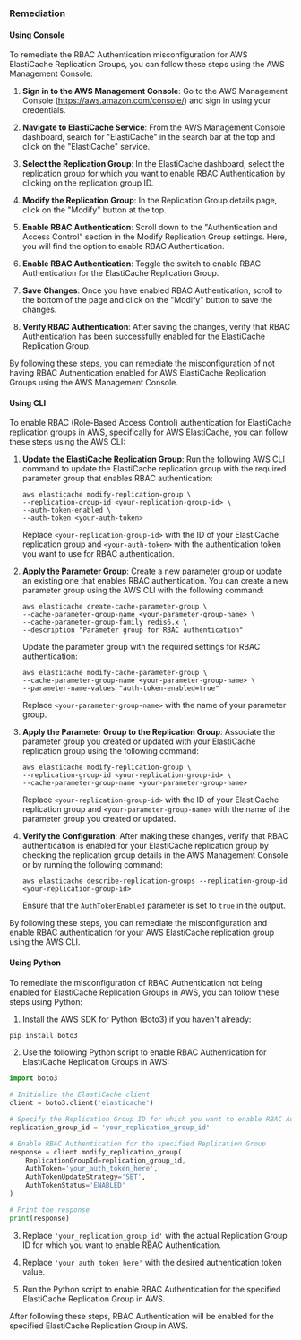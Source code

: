 ### Remediation

#### Using Console

To remediate the RBAC Authentication misconfiguration for AWS ElastiCache Replication Groups, you can follow these steps using the AWS Management Console:

1. **Sign in to the AWS Management Console**: Go to the AWS Management Console (https://aws.amazon.com/console/) and sign in using your credentials.

2. **Navigate to ElastiCache Service**: From the AWS Management Console dashboard, search for "ElastiCache" in the search bar at the top and click on the "ElastiCache" service.

3. **Select the Replication Group**: In the ElastiCache dashboard, select the replication group for which you want to enable RBAC Authentication by clicking on the replication group ID.

4. **Modify the Replication Group**: In the Replication Group details page, click on the "Modify" button at the top.

5. **Enable RBAC Authentication**: Scroll down to the "Authentication and Access Control" section in the Modify Replication Group settings. Here, you will find the option to enable RBAC Authentication.

6. **Enable RBAC Authentication**: Toggle the switch to enable RBAC Authentication for the ElastiCache Replication Group.

7. **Save Changes**: Once you have enabled RBAC Authentication, scroll to the bottom of the page and click on the "Modify" button to save the changes.

8. **Verify RBAC Authentication**: After saving the changes, verify that RBAC Authentication has been successfully enabled for the ElastiCache Replication Group.

By following these steps, you can remediate the misconfiguration of not having RBAC Authentication enabled for AWS ElastiCache Replication Groups using the AWS Management Console.

#### Using CLI

To enable RBAC (Role-Based Access Control) authentication for ElastiCache replication groups in AWS, specifically for AWS ElastiCache, you can follow these steps using the AWS CLI:

1. **Update the ElastiCache Replication Group**:
   Run the following AWS CLI command to update the ElastiCache replication group with the required parameter group that enables RBAC authentication:
   ```
   aws elasticache modify-replication-group \
   --replication-group-id <your-replication-group-id> \
   --auth-token-enabled \
   --auth-token <your-auth-token>
   ```

   Replace `<your-replication-group-id>` with the ID of your ElastiCache replication group and `<your-auth-token>` with the authentication token you want to use for RBAC authentication.

2. **Apply the Parameter Group**:
   Create a new parameter group or update an existing one that enables RBAC authentication. You can create a new parameter group using the AWS CLI with the following command:
   ```
   aws elasticache create-cache-parameter-group \
   --cache-parameter-group-name <your-parameter-group-name> \
   --cache-parameter-group-family redis6.x \
   --description "Parameter group for RBAC authentication"
   ```

   Update the parameter group with the required settings for RBAC authentication:
   ```
   aws elasticache modify-cache-parameter-group \
   --cache-parameter-group-name <your-parameter-group-name> \
   --parameter-name-values "auth-token-enabled=true"
   ```

   Replace `<your-parameter-group-name>` with the name of your parameter group.

3. **Apply the Parameter Group to the Replication Group**:
   Associate the parameter group you created or updated with your ElastiCache replication group using the following command:
   ```
   aws elasticache modify-replication-group \
   --replication-group-id <your-replication-group-id> \
   --cache-parameter-group-name <your-parameter-group-name>
   ```

   Replace `<your-replication-group-id>` with the ID of your ElastiCache replication group and `<your-parameter-group-name>` with the name of the parameter group you created or updated.

4. **Verify the Configuration**:
   After making these changes, verify that RBAC authentication is enabled for your ElastiCache replication group by checking the replication group details in the AWS Management Console or by running the following command:
   ```
   aws elasticache describe-replication-groups --replication-group-id <your-replication-group-id>
   ```

   Ensure that the `AuthTokenEnabled` parameter is set to `true` in the output.

By following these steps, you can remediate the misconfiguration and enable RBAC authentication for your AWS ElastiCache replication group using the AWS CLI.

#### Using Python

To remediate the misconfiguration of RBAC Authentication not being enabled for ElastiCache Replication Groups in AWS, you can follow these steps using Python:

1. Install the AWS SDK for Python (Boto3) if you haven't already:
```bash
pip install boto3
```

2. Use the following Python script to enable RBAC Authentication for ElastiCache Replication Groups in AWS:

```python
import boto3

# Initialize the ElastiCache client
client = boto3.client('elasticache')

# Specify the Replication Group ID for which you want to enable RBAC Authentication
replication_group_id = 'your_replication_group_id'

# Enable RBAC Authentication for the specified Replication Group
response = client.modify_replication_group(
    ReplicationGroupId=replication_group_id,
    AuthToken='your_auth_token_here',
    AuthTokenUpdateStrategy='SET',
    AuthTokenStatus='ENABLED'
)

# Print the response
print(response)
```

3. Replace `'your_replication_group_id'` with the actual Replication Group ID for which you want to enable RBAC Authentication.

4. Replace `'your_auth_token_here'` with the desired authentication token value.

5. Run the Python script to enable RBAC Authentication for the specified ElastiCache Replication Group in AWS.

After following these steps, RBAC Authentication will be enabled for the specified ElastiCache Replication Group in AWS.


